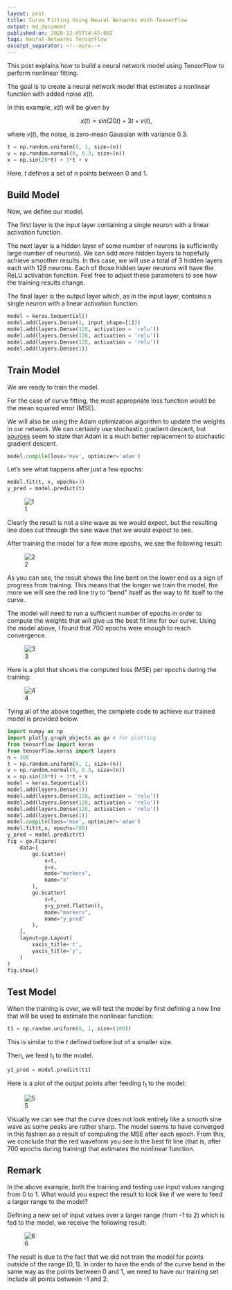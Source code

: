 ```yaml
---
layout: post
title: Curve Fitting Using Neural Networks With TensorFlow
output: md_document
published-on: 2020-12-05T14:45:00Z
tags: Neural-Networks TensorFlow
excerpt_separator: <!--more-->
---
```

This post explains how to build a neural network model using TensorFlow to perform nonlinear fitting.
<!--more-->

The goal is to create a neural network model that estimates a nonlinear function with added noise $x(t)$.

In this example, $x(t)$ will be given by

$$x(t) = sin(20t) + 3t + v(t) \text{,}$$

where $v(t)$, the noise, is zero-mean Gaussian with variance 0.3.

```python
t = np.random.uniform(0, 1, size=(n))
v = np.random.normal(0, 0.3, size=(n))
x = np.sin(20*t) + 3*t + v
```

Here, $t$ defines a set of $n$ points between 0 and 1.


## Build Model

Now, we define our model.

The first layer is the input layer containing a single neuron with a linear activation function.

The next layer is a hidden layer of some number of neurons (a sufficiently large number of neurons). We can add more hidden layers to hopefully achieve smoother results. In this case, we will use a total of 3 hidden layers each with 128 neurons. Each of those hidden layer neurons will have the ReLU activation function. Feel free to adjust these parameters to see how the training results change.

The final layer is the output layer which, as in the input layer, contains a single neuron with a linear activation function.

```python
model = keras.Sequential()
model.add(layers.Dense(1, input_shape=[1]))
model.add(layers.Dense(128, activation = 'relu'))
model.add(layers.Dense(128, activation = 'relu'))
model.add(layers.Dense(128, activation = 'relu'))
model.add(layers.Dense(1))
```


## Train Model

We are ready to train the model.

For the case of curve fitting, the most appropriate loss function would be the mean squared error (MSE).

We will also be using the Adam optimization algorithm to update the weights in our network. We can certainly use stochastic gradient descent, but [sources](https://machinelearningmastery.com/adam-optimization-algorithm-for-deep-learning/) seem to state that Adam is a much better replacement to stochastic gradient descent.

```python
model.compile(loss='mse', optimizer='adam')
```

Let's see what happens after just a few epochs:

```python
model.fit(t, x, epochs=3)
y_pred = model.predict(t)
```

![1](/assets/img/20201205-1.png)

Clearly the result is not a sine wave as we would expect, but the resulting line does cut through the sine wave that we would expect to see.

After training the model for a few more epochs, we see the following result:

![2](/assets/img/20201205-2.png)

As you can see, the result shows the line bent on the lower end as a sign of progress from training. This means that the longer we train the model, the more we will see the red line try to "bend" itself as the way to fit itself to the curve.

The model will need to run a sufficient number of epochs in order to compute the weights that will give us the best fit line for our curve. Using the model above, I found that 700 epochs were enough to reach convergence.

![3](/assets/img/20201205-3.png)

Here is a plot that shows the computed loss (MSE) per epochs during the training:

![4](/assets/img/20201205-4.png)

Tying all of the above together, the complete code to achieve our trained model is provided below.

```python
import numpy as np
import plotly.graph_objects as go # for plotting
from tensorflow import keras
from tensorflow.keras import layers
n = 300
t = np.random.uniform(0, 1, size=(n))
v = np.random.normal(0, 0.3, size=(n))
x = np.sin(20*t) + 3*t + v
model = keras.Sequential()
model.add(layers.Dense(1))
model.add(layers.Dense(128, activation = 'relu'))
model.add(layers.Dense(128, activation = 'relu'))
model.add(layers.Dense(128, activation = 'relu'))
model.add(layers.Dense(1))
model.compile(loss='mse', optimizer='adam')
model.fit(t,x, epochs=700)
y_pred = model.predict(t)
fig = go.Figure(
    data=[
        go.Scatter(
            x=t,
            y=x,
            mode="markers",
            name="x"
        ),
        go.Scatter(
            x=t,
            y=y_pred.flatten(),
            mode="markers",
            name="y_pred"
        ),
    ],
    layout=go.Layout(
        xaxis_title='t',
        yaxis_title='y',
    )
)
fig.show()
```


## Test Model

When the training is over, we will test the model by first defining a new line that will be used to estimate the nonlinear function:

```python
t1 = np.random.uniform(0, 1, size=(100))
```

This is similar to the $t$ defined before but of a smaller size.

Then, we feed $t_1$ to the model.

```python
y1_pred = model.predict(t1)
```

Here is a plot of the output points after feeding $t_1$ to the model:

![5](/assets/img/20201205-5.png)

Visually we can see that the curve does not look entirely like a smooth sine wave as some peaks are rather sharp. The model seems to have converged in this fashion as a result of computing the MSE after each epoch. From this, we conclude that the red waveform you see is the best fit line (that is, after 700 epochs during training) that estimates the nonlinear function.


## Remark

In the above example, both the training and testing use input values ranging from 0 to 1. What would you expect the result to look like if we were to feed a larger range to the model?

Defining a new set of input values over a larger range (from -1 to 2) which is fed to the model, we receive the following result:

![6](/assets/img/20201205-6.png)

The result is due to the fact that we did not train the model for points outside of the range $[0,1]$. In order to have the ends of the curve bend in the same way as the points between 0 and 1, we need to have our training set include all points between -1 and 2.
